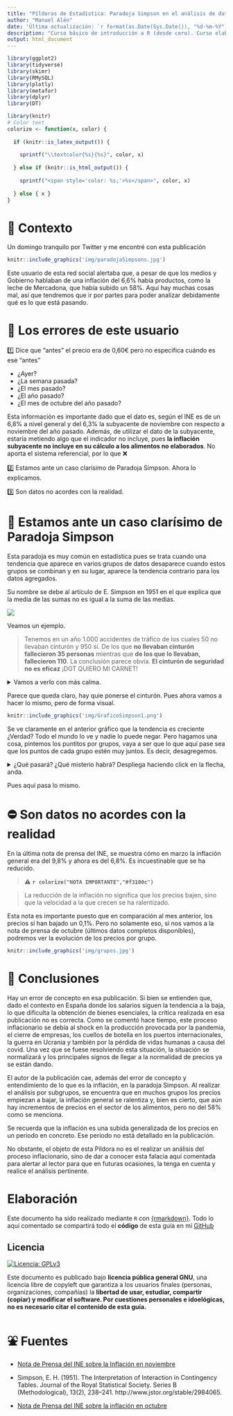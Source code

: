 ```yaml
---
title: "Píldoras de Estadística: Paradoja Simpson en el análisis de datos"
author: "Manuel Alén"
date: 'Última actualización: `r format(as.Date(Sys.Date()), "%d-%m-%Y")`'
description: "Curso básico de introducción a R (desde cero). Curso elaborado por Javier Álvarez Liébana (dadosdelaplace)"
output: html_document
---
```

```r
library(ggplot2)
library(tidyverse)
library(skimr)
library(RMySQL)
library(plotly)
library(metafor)
library(dplyr)
library(DT)
```

```r
library(knitr)
# Color text
colorize <- function(x, color) {
  
  if (knitr::is_latex_output()) {
    
    sprintf("\\textcolor{%s}{%s}", color, x)
    
  } else if (knitr::is_html_output()) {
    
    sprintf("<span style='color: %s;'>%s</span>", color, x)
    
  } else { x }
}
```

# 🙈 Contexto

Un domingo tranquilo por Twitter y me encontré con esta publicación

```r
knitr::include_graphics('img/paradojaSimpsons.jpg')
```

Este usuario de esta red social alertaba que, a pesar de que los medios y Gobierno hablaban de una inflación del 6,6% había productos, como la leche de Mercadona, que había subido un 58%. Aquí hay muchas cosas mal, así que tendremos que ir por partes para poder analizar debidamente qué es lo que está pasando.


# 📃 Los errores de este usuario

1️⃣ Dice que "antes" el precio era de 0,60€ pero no especifica cuándo es ese "antes"
    
* ¿Ayer?
* ¿La semana pasada?
* ¿El mes pasado?
* ¿El año pasado?
* ¿El mes de octubre del año pasado?
    
Esta información es importante dado que el dato es, según el INE es de un 6,8% a nivel general y del 6,3% la subyacente de noviembre con respecto a noviembre del año pasado. Además, de utilizar el dato de la subyacente, estaría metiendo algo que el indicador no incluye, pues <strong>la inflación subyacente no incluye en su cálculo a los alimentos no elaborados</strong>. No aporta el sistema referencial, por lo que ❌

2️⃣ Estamos ante un caso clarísimo de Paradoja Simpson. Ahora lo explicamos. 


3️⃣ Son datos no acordes con la realidad.


# 🤯  Estamos ante un caso clarísimo de Paradoja Simpson

Esta paradoja es muy común en estadística pues se trata cuando una tendencia que aparece en varios grupos de datos desaparece cuando estos grupos se combinan y en su lugar, aparece la tendencia contrario para los datos agregados. 

Su nombre se debe al artículo de E. Simpson en 1951 en el que explica que la media de las sumas no es igual a la suma de las medias.

![](https://media.giphy.com/media/l46CyJmS9KUbokzsI/giphy.gif)

Veamos un ejemplo.

> Tenemos en un año 1.000 accidentes de tráfico de los cuales 50 no llevaban cinturón y 950 sí. De los que <strong>no llevaban cinturón fallecieron 35 personas</strong> mientras que <strong>de los que lo llevaban, fallecieron 110</strong>. La conclusión parece obvia. <strong> El cinturón de seguridad no es eficaz</strong> ¡DGT QUIERO MI CARNET!

<details>

<summary>Vamos a verlo con más calma.</summary>

```r
knitr::opts_chunk$set(warning = FALSE, message = FALSE) 
paste0("El porcentaje de personas que fallecen sin cinturon es de 100*35/50, es decir: ",100*(35/50),"%") 
paste0("El porcentaje de personas que fallecen con cinturon es de 100*110/950, es decir: ",100*(110/950),"%") 
```
</details>

Parece que queda claro, hay quie ponerse el cinturón. Pues ahora vamos a hacer lo mismo, pero de forma visual.

```r
knitr::include_graphics('img/GraficoSimpson1.png')
```

Se ve claramente en el anterior gráfico que la tendencia es creciente ¿Verdad? Todo el mundo lo ve y nadie lo puede negar. Pero hagamos una cosa, pintemos los puntitos por grupos, vaya a ser que lo que aquí pase sea que los puntos de cada grupo estén muy juntos. Es decir, desagregemos.

<details>

<summary>¿Qué pasará? ¿Qué misterio habrá? Despliega haciendo click en la flecha, anda.</summary>

```r
knitr::include_graphics('img/cParadojaSimpson.png')
```

¡Vaya! Hay 5 grupos y cada uno decrece. Lo único que ocurre es que, al agrupar, la tendencia es creciente, pero por grupo se decrece.

Ahora se puede entender mejor por qué es tan común esta paradoja, de hecho, con las vacunas se vio. Había gente diciendo que la letalidad entre vacunados era mayor que entre no vacunados. Nuevamente la misma paradoja puesto que cuando desagregabas por edad, las personas menores de 50 años tenían una letalidad del 0% si estaban vacunados y algo mayor entre los mayores de 50 años vacunados. Pero ambas letalidades eran menores que en los no vacunados. Es decir, las vacunas estaban funcionando bien. 
</details>


Pues aquí pasa lo mismo.

# ⛔️ Son datos no acordes con la realidad

En la última nota de prensa del INE, se muestra cómo en marzo la inflación general era del 9,8% y ahora es del 6,8%. Es incuestinable que se ha reducido.

>⚠️ <strong>`r colorize("NOTA IMPORTANTE","#f3100c")`</strong>

>La reducción de la inflación no significa que los precios bajen, sino que la velocidad a la que crecen se ha ralentizado.

Esta nota es importante puesto que en comparación al mes anterior, los precios sí han bajado un 0,1%. Pero no solamente eso, si nos vamos a la nota de prensa de octubre (últimos datos completos disponibles), podremos ver la evolución de los precios por grupo.

```r
knitr::include_graphics('img/grupos.jpg')
```

# 📝 Conclusiones

Hay un error de concepto en esa publicación. Si bien se entienden que, dado el contexto en España donde los salarios siguen la tendencia a la baja, lo que dificulta la obtención de bienes esenciales, la crítica realizada en esa publicación no es correcta. Como se comentó hace tiempo, este proceso inflacionario se debía al shock en la producción provocada por la pandemia, el cierre de empresas, los cuellos de botella en los puertos internacionales, la guerra en Ucrania y también por la pérdida de vidas humanas a causa del covid. Una vez que se fuese resolviendo esta situación, la situación se normalizará y los principales signos de llegar a la normalidad de precios ya se están dando.

El autor de la publicación cae, además del error de concepto y entendimiento de lo que es la inflación, en la paradoja Simpson. Al realizar el análisis por subgrupos, se encuentra que en muchos grupos los precios empiezan a bajar, la inflación general se ralentiza y, bien es cierto, que aún hay incrementos de precios en el sector de los alimentos, pero no del 58% como se menciona.

Se recuerda que la inflación es una subida generalizada de los precios en un periodo en concreto. Ese periodo no está detallado en la publicación.

No obstante, el objeto de esta Píldora no es el realizar un análisis del proceso inflacionario, sino de dar a conocer esta falacia aquí comentada para alertar al lector para que en futuras ocasiones, la tenga en cuenta y realice el análisis pertinente.

# Elaboración

Este documento ha sido realizado mediante `R` con [{rmarkdown}](https://github.com/rstudio/rmarkdown). Todo lo aquí comentado se compartirá todo el **código** de esta guía en mi [GitHub](https://github.com/manuelalen)


## Licencia {-}

[![Licencia: GPLv3](img/license-GPLv3-blue.png)](https://www.gnu.org/licenses/gpl-3.0)

Este documento es publicado bajo **licencia pública general GNU**,
una licencia libre de copyleft que garantiza a los usuarios finales (personas, organizaciones, compañías) la **libertad de usar, estudiar, compartir (copiar) y modificar el software. Por cuestiones personales e idoelógicas, no es necesario citar el contenido de esta guía.** 



# ⛲️ Fuentes {-}

* [Nota de Prensa del INE sobre la Inflación en noviembre](https://www.ine.es/daco/daco42/daco421/ipcia1122.pdf)
* Simpson, E. H. (1951). The Interpretation of Interaction in Contingency Tables. Journal of the Royal Statistical Society. Series B (Methodological), 13(2), 238–241. http://www.jstor.org/stable/2984065.

* [Nota de Prensa del INE sobre la inflación en octubre](https://www.ine.es/daco/daco42/daco421/ipc1022.pdf)

